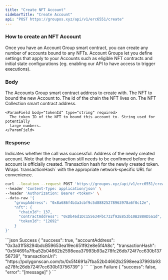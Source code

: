 ```yaml
---
title: "Create NFT Account"
sidebarTitle: "Create Account"
api: "POST https://groupos.xyz/api/v1/erc6551/create"
---
```


### How to create an NFT Account

Once you have an Account Group smart contract, you can create any number of accounts bound to any NFTs.
Account Groups let you define settings that apply to your Accounts such as eligible NFT contracts and
initial state configurations (eg. enabling our API to have access to trigger executions).

### Body

<ParamField body="groupAddress" type="string" required>
  The Accounts Group smart contract address to create with.
</ParamField>

<ParamField body="nft" type="Nft" required>
  The NFT to bound the new Account to.
  <Expandable title="Nft">
    <ParamField body="chainId" type="number" required>
      The id of the chain the NFT lives on.
    </ParamField>
    <ParamField body="contractAddress" type="string" required>
      The NFT Collection smart contract address.
    </ParamField>

    <ParamField body="tokenId" type="string" required>
      The token ID of the NFT to bound this account to. String used for potentially
      large numbers.
    </ParamField>

  </Expandable>
</ParamField>

### Response

<ResponseField name="success" type="boolean">
  Indicates whether the call was successful.
</ResponseField>

<ResponseField name="accountAddress" type="string">
  Address of the newly created account. Note that the transaction still needs to
  be confirmed before the account is officially created.
</ResponseField>

<ResponseField name="transactionHash" type="string">
  Transaction hash for the newly created token.
</ResponseField>

<ResponseField name="transactionUrl" type="string">
  Wraps `transactionHash` with the appropriate network-specific URL for
  convenience.
</ResponseField>

<RequestExample>

```bash Example Request
curl --location --request POST 'https://groupos.xyz/api/v1/erc6551/create' \
--header 'Content-Type: application/json' \
--header 'Authorization: Bearer <token>' \
--data-raw '{
    "groupAddress": "0x8a686f4b3a3cbf9c5d88825278963978a6f0c12e",
    "nft": {
      "chainId": 137,
      "contractAddress": "0xDb46d1Dc155634FbC732f92E853b10B288AD5a1d",
      "tokenId": "12692"
    }
}'
```

</RequestExample>

<ResponseExample>
  ```json Success
  {
    "success": true,
    "accountAddress": "0x3a31f58294bdcB59653ea19ec651f92e8e5f4A8c",
    "transactionHash": "0x5f4691a7fba52b04662b2598eea37993b93a278fc26db724f7cc630b13756739",
    "transactionUrl": "https://polygonscan.com/tx/0x5f4691a7fba52b04662b2598eea37993b93a278fc26db724f7cc630b13756739"
}
  ```
  ```json Failure
  {
    "success": false,
    "error": "[message]"
  }
  ```
</ResponseExample>
